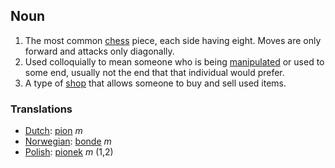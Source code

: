 ==Noun==
#The most common [[chess]] piece, each side having eight.  Moves are only forward and attacks only diagonally.
#Used colloquially to mean someone who is being [[manipulate]]d or used to some end, usually not the end that that individual would prefer.
#A type of [[shop]] that allows someone to buy and sell used items.

=== Translations ===
*[[Dutch]]: [[pion]] ''m''
*[[Norwegian]]: [[bonde]] ''m''
*[[Polish]]: [[pionek]] ''m'' (1,2)